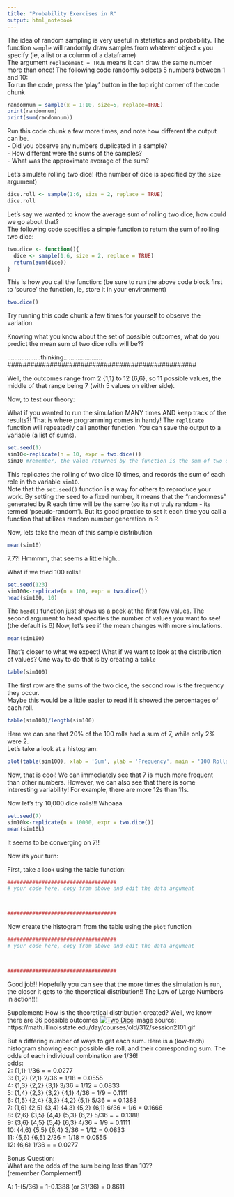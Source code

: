 ---
title: "Probability Exercises in R"
output: html_notebook
---

The idea of random sampling is very useful in statistics and probability.
The function `sample` will randomly draw samples from whatever object `x` you specify (ie, a list or a column of a dataframe)  
The argument `replacement = TRUE` means it can draw the same number more than once!
The following code randomly selects 5 numbers between 1 and 10:  
To run the code, press the 'play' button in the top right corner of the code chunk

```{r}
randomnum = sample(x = 1:10, size=5, replace=TRUE)
print(randomnum)
print(sum(randomnum))
```

Run this code chunk a few more times, and note how different the output can be.  
- Did you observe any numbers duplicated in a sample?  
- How different were the sums of the samples?  
- What was the approximate average of the sum?  
  
    
Let's simulate rolling two dice! (the number of dice is specified by the `size` argument)
```{r}
dice.roll <- sample(1:6, size = 2, replace = TRUE)
dice.roll
```
  
Let's say we wanted to know the average sum of rolling two dice, how could we go about that?  
The following code specifies a simple function to return the sum of rolling two dice:  
```{r}
two.dice <- function(){
  dice <- sample(1:6, size = 2, replace = TRUE)
  return(sum(dice))
}
```
This is how you call the function:  (be sure to run the above code block first to 'source' the function, ie, store it in your environment)
```{r}
two.dice()
```
Try running this code chunk a few times for yourself to observe the variation.  
  
Knowing what you know about the set of possible outcomes, what do you predict the mean sum of two dice rolls will be??  

#################################################  
...................thinking......................  
#################################################  

Well, the outcomes range from 2 {1,1} to 12 {6,6}, so 11 possible values, the middle of that range being 7 (with 5 values on either side).  

Now, to test our theory:  

What if you wanted to run the simulation MANY times AND keep track of the results?!  That is where programming comes in handy!  The `replicate` function will repeatedly call another function.  You can save the output to a variable (a list of sums).    
```{r}
set.seed(1) 
sim10<-replicate(n = 10, expr = two.dice())
sim10 #remember, the value returned by the function is the sum of two dice values
```
This replicates the rolling of two dice 10 times, and records the sum of each role in the variable `sim10`.  
Note that the `set.seed()` function is a way for others to reproduce your work.  By setting the seed to a fixed number, it means that the "randomness" generated by R each time will be the same (so its not truly random - its termed 'pseudo-random'). But its good practice to set it each time you call a function that utilizes random number generation in R.     
  
Now, lets take the mean of this sample distribution  
```{r}
mean(sim10)
```
7.7?! Hmmmm, that seems a little high...  
  
What if we tried 100 rolls!!  
```{r}
set.seed(123)
sim100<-replicate(n = 100, expr = two.dice())
head(sim100, 10)
```
The `head()` function just shows us a peek at the first few values.  The second argument to head specifies the number of values you want to see! (the default is 6)  Now, let's see if the mean changes with more simulations. 
```{r}
mean(sim100)
```
That's closer to what we expect!  What if we want to look at the distribution of values?  One way to do that is by creating a `table`
```{r}
table(sim100)
```
The first row are the sums of the two dice, the second row is the frequency they occur.  
Maybe this would be a little easier to read if it showed the percentages of each roll.
```{r}
table(sim100)/length(sim100)
```
Here we can see that 20% of the 100 rolls had a sum of 7, while only 2% were 2.  
Let's take a look at a histogram:  
```{r}
plot(table(sim100), xlab = 'Sum', ylab = 'Frequency', main = '100 Rolls of 2 Fair Dice')
```
Now, that is cool!  We can immediately see that 7 is much more frequent than other numbers.  However, we can also see that there is some interesting variability!  For example, there are more 12s than 11s.  



Now let's try 10,000 dice rolls!!! Whoaaa
```{r}
set.seed(7)
sim10k<-replicate(n = 10000, expr = two.dice())
mean(sim10k)
```
It seems to be converging on 7!!  
  
Now its your turn:

First, take a look using the table function:
```{r}
###################################
# your code here, copy from above and edit the data argument



###################################
```


Now create the histogram from the table using the `plot` function
```{r}
###################################
# your code here, copy from above and edit the data argument



###################################
```

Good job!! Hopefully you can see that the more times the simulation is run, the closer it gets to the theoretical distribution!!  The Law of Large Numbers in action!!!!


  
Supplement: 
How is the theoretical distribution created?  Well, we know there are 36 possible outcomes
[![Two Dice](https://math.illinoisstate.edu/day/courses/old/312/session2101.gif)](https://math.illinoisstate.edu/day/courses/old/312/session2101.gif)
Image source:  https://math.illinoisstate.edu/day/courses/old/312/session2101.gif
  
  
But a differing number of ways to get each sum.  Here is a (low-tech) histogram showing each possible die roll, and their corresponding sum.  The odds of each individual combination are 1/36!  
                                            odds:  
2:  {1,1}                                   1/36 =      = 0.0277  
3:  {1,2} {2,1}                             2/36 = 1/18 = 0.0555  
4:  {1,3} {2,2} {3,1}                       3/36 = 1/12 = 0.0833  
5:  {1,4} {2,3} {3,2} {4,1}                 4/36 = 1/9  = 0.1111  
6:  {1,5} {2,4} {3,3} {4,2} {5,1}           5/36 =      = 0.1388  
7:  {1,6} {2,5} {3,4} {4,3} {5,2} {6,1}     6/36 = 1/6  = 0.1666  
8:  {2,6} {3,5} {4,4} {5,3} {6,2}           5/36 =      = 0.1388  
9:  {3,6} {4,5} {5,4} {6,3}                 4/36 = 1/9  = 0.1111  
10: {4,6} {5,5} {6,4}                       3/36 = 1/12 = 0.0833  
11: {5,6} {6,5}                             2/36 = 1/18 = 0.0555  
12: {6,6}                                   1/36 =      = 0.0277  
  
Bonus Question:  
What are the odds of the sum being less than 10??  
(remember Complement!)  
  
A:  1-(5/36) = 1-0.1388 (or 31/36) = 0.8611  
